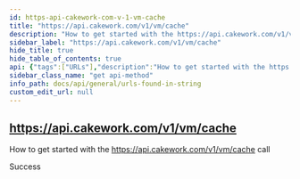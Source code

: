 ```yaml
---
id: https-api-cakework-com-v-1-vm-cache
title: "https://api.cakework.com/v1/vm/cache"
description: "How to get started with the https://api.cakework.com/v1/vm/cache call"
sidebar_label: "https://api.cakework.com/v1/vm/cache"
hide_title: true
hide_table_of_contents: true
api: {"tags":["URLs"],"description":"How to get started with the https://api.cakework.com/v1/vm/cache call","responses":{"200":{"description":"Success"}},"method":"get","path":"/cache","info":{"version":"1.0.0","title":"URLs found in string","description":"List of URLs extracted from input string"},"postman":{"name":"https://api.cakework.com/v1/vm/cache","description":{"content":"How to get started with the https://api.cakework.com/v1/vm/cache call","type":"text/plain"},"url":{"path":["cache"],"host":["{{baseUrl}}"],"query":[],"variable":[]},"method":"GET"}}
sidebar_class_name: "get api-method"
info_path: docs/api/general/urls-found-in-string
custom_edit_url: null
---
```



## https://api.cakework.com/v1/vm/cache



How to get started with the https://api.cakework.com/v1/vm/cache call

<div><ApiTabs><TabItem label={"200"} value={"200"}><div>

Success

</div><div></div></TabItem></ApiTabs></div>
      